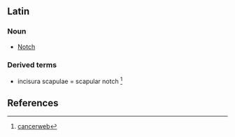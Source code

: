 ==Latin==

===Noun===
*[[Notch]]

===Derived terms===
*incisura scapulae = scapular notch <ref> [http://cancerweb.ncl.ac.uk/cgi-bin/omd?incisura+scapulae cancerweb]</ref>

==References==
<references/>